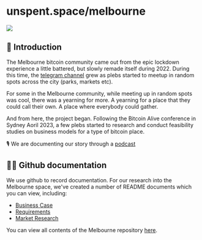 # unspent.space/melbourne

<img src="../images/unspent-melbourne.gif" />

## 👋 Introduction

The Melbourne bitcoin community came out from the epic lockdown experience a little battered, but slowly remade itself during 2022. During this time, the [telegram channel](https://t.me/btcmelbourne) grew as plebs started to meetup in random spots across the city (parks, markets etc).

For some in the Melbourne community, while meeting up in random spots was cool, there was a yearning for more. A yearning for a place that they could call their own. A place where everybody could gather.

And from here, the project began. Following the Bitcoin Alive conference in Sydney Aoril 2023, a few plebs started to research and conduct feasibility studies on business models for a type of bitcoin place.

🎙️ We are documenting our story through a [podcast](https://listen.unspent.space)

## ✍🏼 Github documentation

We use github to record documentation. For our research into the Melbourne space, we've created a number of README documents which you can view, including:

- [Business Case](https://github.com/unspentspace/melbourne/tree/main/business_case)
- [Requirements](https://github.com/unspentspace/melbourne/tree/main/requirements)
- [Market Research](https://github.com/unspentspace/melbourne/tree/main/research)

You can view all contents of the Melbourne repository [here](https://github.com/unspentspace/melbourne).
